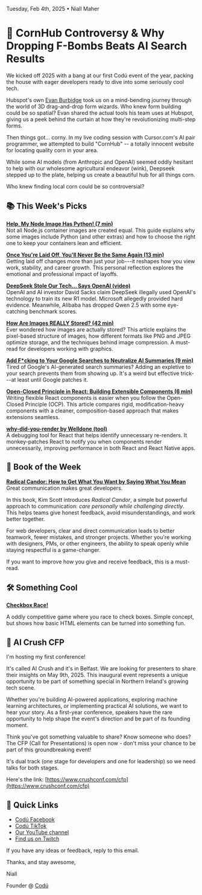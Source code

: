 Tuesday, Feb 4th, 2025 • Niall Maher

# 🌽 CornHub Controversy & Why Dropping F-Bombs Beats AI Search Results

We kicked off 2025 with a bang at our first Codú event of the year, packing the house with eager developers ready to dive into some seriously cool tech.

Hubspot's own [Evan Burbidge](https://www.linkedin.com/in/evan-burbidge-a0823361/) took us on a mind-bending journey through the world of 3D drag-and-drop form wizards. Who knew form building could be so spatial? Evan shared the actual tools his team uses at Hubspot, giving us a peek behind the curtain at how they're revolutionizing multi-step forms.

Then things got... corny. In my live coding session with Cursor.com's AI pair programmer, we attempted to build "CornHub" -- a totally innocent website for locating quality corn in your area.

While some AI models (from Anthropic and OpenAI) seemed oddly hesitant to help with our wholesome agricultural endeavor (wink), Deepseek stepped up to the plate, helping us create a beautiful hub for all things corn.

Who knew finding local corn could be so controversial?

## 📚 This Week's Picks

**[Help, My Node Image Has Python! (7 min)](https://labs.iximiuz.com/tutorials/how-to-choose-nodejs-container-image)**\
Not all Node.js container images are created equal. This guide explains why some images include Python (and other extras) and how to choose the right one to keep your containers lean and efficient.

**[Once You're Laid Off, You'll Never Be the Same Again (13 min)](https://mertbulan.com/2025/01/26/once-you-are-laid-off-you-will-never-be-the-same-again/)**\
Getting laid off changes more than just your job---it reshapes how you view work, stability, and career growth. This personal reflection explores the emotional and professional impact of layoffs.

**[DeepSeek Stole Our Tech... Says OpenAI (video)](https://www.youtube.com/watch?v=hpwoGjpYygI)**\
OpenAI and AI investor David Sacks claim DeepSeek illegally used OpenAI's technology to train its new R1 model. Microsoft allegedly provided hard evidence. Meanwhile, Alibaba has dropped Qwen 2.5 with some eye-catching benchmark scores.

**[How Are Images REALLY Stored? (42 min)](https://cefboud.com/posts/image-formats/)**\
Ever wondered how images are actually stored? This article explains the pixel-based structure of images, how different formats like PNG and JPEG optimize storage, and the techniques behind image compression. A must-read for developers working with graphics.

**[Add F\*cking to Your Google Searches to Neutralize AI Summaries (9 min)](https://gizmodo.com/add-fcking-to-your-google-searches-to-neutralize-ai-summaries-2000557710)**\
Tired of Google's AI-generated search summaries? Adding an expletive to your search prevents them from showing up. It's a weird but effective trick---at least until Google patches it.

**[Open-Closed Principle in React: Building Extensible Components (6 min)](https://cekrem.github.io/posts/open-closed-principle-in-react/)**\
Writing flexible React components is easier when you follow the Open-Closed Principle (OCP). This article compares rigid, modification-heavy components with a cleaner, composition-based approach that makes extensions seamless.

**[why-did-you-render by Welldone (tool)](https://github.com/welldone-software/why-did-you-render)**\
A debugging tool for React that helps identify unnecessary re-renders. It monkey-patches React to notify you when components render unnecessarily, improving performance in both React and React Native apps.

## 📖 Book of the Week

**[Radical Candor: How to Get What You Want by Saying What You Mean](https://amzn.to/40ADtxW)**\
Great communication makes great developers.

In this book, Kim Scott introduces _Radical Candor_, a simple but powerful approach to communication: _care personally while challenging directly_. This helps teams give honest feedback, avoid misunderstandings, and work better together.

For web developers, clear and direct communication leads to better teamwork, fewer mistakes, and stronger projects. Whether you're working with designers, PMs, or other engineers, the ability to speak openly while staying respectful is a game-changer.

If you want to improve how you give and receive feedback, this is a must-read.

## 🛠️ Something Cool

[**Checkbox Race!**](https://checkboxrace.com/)

A oddly competitive game where you race to check boxes. Simple concept, but shows how basic HTML elements can be turned into something fun.

## 🧠 AI Crush CFP

I'm hosting my first conference!

It's called AI Crush and it's in Belfast. We are looking for presenters to share their insights on May 9th, 2025. This inaugural event represents a unique opportunity to be part of something special in Northern Ireland's growing tech scene.

Whether you're building AI-powered applications, exploring machine learning architectures, or implementing practical AI solutions, we want to hear your story. As a first-year conference, speakers have the rare opportunity to help shape the event's direction and be part of its founding moment.

Think you've got something valuable to share? Know someone who does? The CFP (Call for Presentations) is open now - don't miss your chance to be part of this groundbreaking event!

It's dual track (one stage for developers and one for leadership) so we need talks for both stages.

Here's the link: [https://www.crushconf.com/cfp](https://www.crushconf.com/cfp)

## 🔗 Quick Links

- [Codú Facebook](https://www.facebook.com/profile.php?id=61570877292755)
- [Codú TikTok](https://www.tiktok.com/@codu.co)
- [Our YouTube channel](https://www.youtube.com/@codu)
- [Find us on Twitch](https://www.twitch.tv/codudotco)

If you have any ideas or feedback, reply to this email.

Thanks, and stay awesome,

Niall

Founder @ [Codú](https://www.codu.co/?ref=newsletter)
